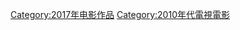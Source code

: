 {{portal|电影|电视}}
{{year by category
|m=2
|c=0
|d=1
|y=7
|cat=電視電影
|sortkey=Films
|parent=各年电视电影
|subcat=2017年電視
}}
[[Category:2017年电影作品‎|Category:2017年电影作品‎]]
[[Category:2010年代電視電影|Category:2010年代電視電影]]